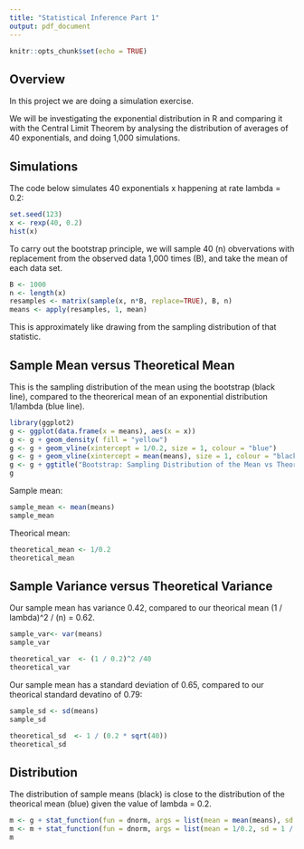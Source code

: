 ```yaml
---
title: "Statistical Inference Part 1"
output: pdf_document
---
```


```r
knitr::opts_chunk$set(echo = TRUE)
```

## Overview

In this project we are doing a simulation exercise. 

We will be investigating the exponential distribution in R and comparing it with the Central Limit Theorem by analysing the distribution of averages of 40 exponentials, and doing 1,000 simulations.

## Simulations

The code below simulates 40 exponentials x happening at rate lambda = 0.2: 
```r
set.seed(123)
x <- rexp(40, 0.2)
hist(x)
```

To carry out the bootstrap principle, we will sample 40 (n) obvervations with replacement from the observed data 1,000 times (B), and take the mean of each data set.

```r
B <- 1000
n <- length(x)
resamples <- matrix(sample(x, n*B, replace=TRUE), B, n)
means <- apply(resamples, 1, mean)
```

This is approximately like drawing from the sampling distribution of that statistic.

## Sample Mean versus Theoretical Mean

This is the sampling distribution of the mean using the bootstrap (black line), compared to the theorerical mean of an exponential distribution 1/lambda (blue line).

```r
library(ggplot2)
g <- ggplot(data.frame(x = means), aes(x = x))
g <- g + geom_density( fill = "yellow")
g <- g + geom_vline(xintercept = 1/0.2, size = 1, colour = "blue")
g <- g + geom_vline(xintercept = mean(means), size = 1, colour = "black")
g <- g + ggtitle("Bootstrap: Sampling Distribution of the Mean vs Theorical Mean")
g
```

Sample mean:
```r
sample_mean <- mean(means)
sample_mean
```

Theorical mean:
```r
theoretical_mean <- 1/0.2
theoretical_mean
```

## Sample Variance versus Theoretical Variance

Our sample mean has variance 0.42, compared to our theorical mean (1 / lambda)^2 / (n) = 0.62.

```r
sample_var<- var(means)
sample_var
```

```r
theoretical_var  <- (1 / 0.2)^2 /40 
theoretical_var
```

Our sample mean has a standard deviation of 0.65, compared to our theorical standard devatino of 0.79:

```r
sample_sd <- sd(means)
sample_sd
```

```r
theoretical_sd  <- 1 / (0.2 * sqrt(40))
theoretical_sd
```

## Distribution

The distribution of sample means (black) is close to the distribution of the theorical mean (blue) given the value of lambda = 0.2.

```r
m <- g + stat_function(fun = dnorm, args = list(mean = mean(means), sd = sd(means)), color = "black", size = 1.0)
m <- m + stat_function(fun = dnorm, args = list(mean = 1/0.2, sd = 1 / (0.2 * sqrt(40))), colour = "blue", size = 1.0)
m
```



